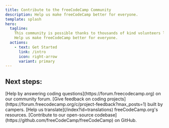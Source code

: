 ```yaml
---
title: Contribute to the freeCodeCamp Community
description: Help us make freeCodeCamp better for everyone.
template: splash
hero:
  tagline:
    This community is possible thanks to thousands of kind volunteers like you.
    Help us make freeCodeCamp better for everyone.
  actions:
    - text: Get Started
      link: /intro
      icon: right-arrow
      variant: primary
---
```



## Next steps:

<CardGrid stagger>
  <Card title='Help Others' icon='pen'>
    [Help by answering coding questions](https://forum.freecodecamp.org) on our
    community forum.
  </Card>
  <Card title='Feedback' icon='magnifier'>
    [Give feedback on coding
    projects](https://forum.freecodecamp.org/c/project-feedback?max_posts=1)
    built by campers.
  </Card>
  <Card title='Translations' icon='translate'>
    [Help us translate](/index?id=translations) freeCodeCamp.org's resources.
  </Card>
  <Card title='Open Source' icon='github'>
    [Contribute to our open-source
    codebase](https://github.com/freeCodeCamp/freeCodeCamp) on GitHub.
  </Card>
</CardGrid>
